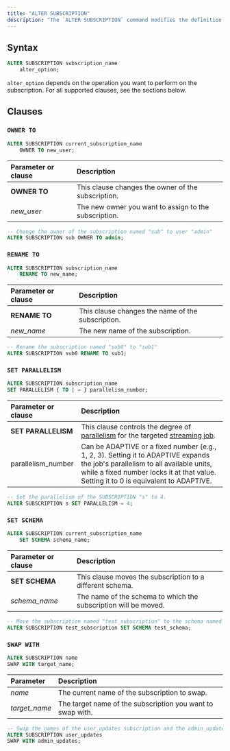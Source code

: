 ```yaml
---
title: "ALTER SUBSCRIPTION"
description: "The `ALTER SUBSCRIPTION` command modifies the definition of a subscription."
---
```


## Syntax

```sql
ALTER SUBSCRIPTION subscription_name
    alter_option;
```

`alter_option` depends on the operation you want to perform on the subscription. For all supported clauses, see the sections below.

## Clauses

### `OWNER TO`

```sql
ALTER SUBSCRIPTION current_subscription_name
    OWNER TO new_user;
```

| Parameter or clause | Description                                     |
| :------------------ | :---------------------------------------------- |
| **OWNER TO**        | This clause changes the owner of the subscription.    |
| _new\_user_         | The new owner you want to assign to the subscription. |

```sql
-- Change the owner of the subscription named "sub" to user "admin"
ALTER SUBSCRIPTION sub OWNER TO admin;
```

### `RENAME TO`

```sql
ALTER SUBSCRIPTION subscription_name
    RENAME TO new_name;
```

| Parameter or clause | Description                                |
| :------------------ | :----------------------------------------- |
| **RENAME TO**       | This clause changes the name of the subscription. |
| _new\_name_         | The new name of the subscription.                 |

```sql
-- Rename the subscription named "sub0" to "sub1"
ALTER SUBSCRIPTION sub0 RENAME TO sub1;
```

### `SET PARALLELISM`

```sql
ALTER SUBSCRIPTION subscription_name
SET PARALLELISM { TO | = } parallelism_number;
```

| Parameter or clause   | Description                                                                                                                                                                                                                                                                                                                              |
| :-------------------- | :--------------------------------------------------------------------------------------------------------------------------------------------------------------------------------------------------------------------------------------------------------------------------------------------------------------------------------------- |
| **SET PARALLELISM**   | This clause controls the degree of [parallelism](/reference/key-concepts#parallelism) for the targeted [streaming job](/reference/key-concepts#streaming-queries).                                                                                                                                                                  |
| parallelism_number | Can be ADAPTIVE or a fixed number (e.g., 1, 2, 3). Setting it to ADAPTIVE expands the job's parallelism to all available units, while a fixed number locks it at that value. Setting it to 0 is equivalent to ADAPTIVE. |

```sql
-- Set the parallelism of the SUBSCRIPTION "s" to 4.
ALTER SUBSCRIPTION s SET PARALLELISM = 4;
```

### `SET SCHEMA`

```sql
ALTER SUBSCRIPTION current_subscription_name
    SET SCHEMA schema_name;
```

| Parameter or clause | Description                                               |
| :------------------ | :-------------------------------------------------------- |
| **SET SCHEMA**      | This clause moves the subscription to a different schema.       |
| _schema\_name_      | The name of the schema to which the subscription will be moved. |

```sql
-- Move the subscription named "test_subscription" to the schema named "test_schema"
ALTER SUBSCRIPTION test_subscription SET SCHEMA test_schema;
```

### `SWAP WITH`

```sql
ALTER SUBSCRIPTION name
SWAP WITH target_name;
```

| Parameter | Description |
| :-------- | :---------- |
| _name_ | The current name of the subscription to swap. |
| _target_name_ | The target name of the subscription you want to swap with. |

```sql
-- Swap the names of the user_updates subscription and the admin_updates subscription.
ALTER SUBSCRIPTION user_updates
SWAP WITH admin_updates;
```